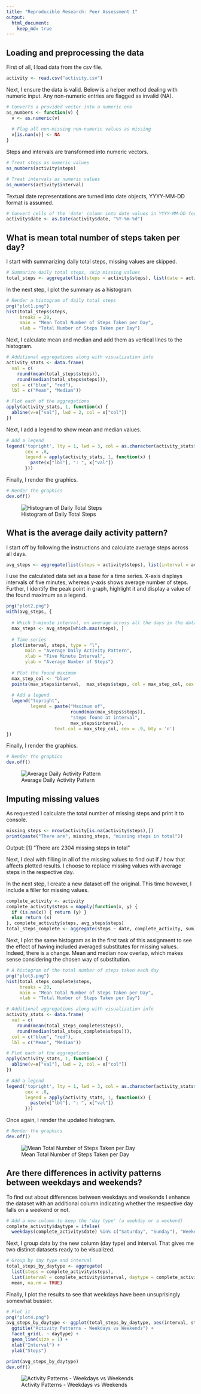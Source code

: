 ```yaml
---
title: "Reproducible Research: Peer Assessment 1"
output: 
  html_document:
    keep_md: true
---
```



## Loading and preprocessing the data
First of all, I load data from the csv file.
```r
activity <- read.csv("activity.csv")
```
Next, I ensure the data is valid. Below is a helper method dealing with numeric input. Any non-numeric entries are flagged as invalid (NA).
```r
# Converts a provided vector into a numeric one
as_numbers <- function(v) {
  v <- as.numeric(v)
  
  # Flag all non-missing non-numeric values as missing
  v[is.nan(v)] <- NA  
}
```
Steps and intervals are transformed into numeric vectors.
```r
# Treat steps as numeric values
as_numbers(activity$steps)

# Treat intervals as numeric values
as_numbers(activity$interval)
```
Textual date representations are turned into date objects, YYYY-MM-DD format is assumed. 
```r
# Convert cells of the 'date' column into date values in YYYY-MM-DD format
activity$date <- as.Date(activity$date, "%Y-%m-%d")
```


## What is mean total number of steps taken per day?
I start with summarizing daily total steps, missing values are skipped.
```r
# Summarize daily total steps, skip missing values
total_steps <- aggregate(list(steps = activity$steps), list(date = activity$date), sum, na.rm = TRUE)
```
In the next step, I plot the summary as a histogram.
```r
# Render a histogram of daily total steps
png("plot1.png")
hist(total_steps$steps, 
     breaks = 20, 
     main = "Mean Total Number of Steps Taken per Day",
     xlab = "Total Number of Steps Taken per Day")
```
Next, I calculate mean and median and add them as vertical lines to the histogram. 
```r
# Additional aggregations along with visualization info
activity_stats <- data.frame(
  val = c(
    round(mean(total_steps$steps)), 
    round(median(total_steps$steps))),
  col = c("blue", "red"),
  lbl = c("Mean", "Median"))

# Plot each of the aggregations
apply(activity_stats, 1, function(x) {
  abline(v=x["val"], lwd = 2, col = x["col"])
})
```
Next, I add a legend to show mean and median values.
```r
# Add a legend
legend('topright', lty = 1, lwd = 3, col = as.character(activity_stats$col),
       cex = .8,
       legend = apply(activity_stats, 1, function(x) {
         paste(x["lbl"], ": ", x["val"])
       }))
```
Finally, I render the graphics.
```r
# Render the graphics
dev.off()
```
![Histogram of Daily Total Steps](plot1.png)


## What is the average daily activity pattern?
I start off by following the instructions and calculate average steps across all days.
```r
avg_steps <- aggregate(list(steps = activity$steps), list(interval = activity$interval), mean, na.rm = TRUE)
```
I use the calculated data set as a base for a time series. X-axis displays intervals of five minutes, whereas
y-axis shows average number of steps. Further, I identify the peak point in graph, highlight it and display a value of the found maximum as a legend.
```r
png("plot2.png")
with(avg_steps, {
  
  # Which 5-minute interval, on average across all the days in the dataset, contains the maximum number of steps?
  max_steps <- avg_steps[which.max(steps), ]
  
  # Time series
  plot(interval, steps, type = "l",
       main = "Average Daily Activity Pattern",
       xlab = "Five Minute Interval",
       ylab = "Average Number of Steps")  
  
  # Plot the found maximum
  max_step_col <- "blue"
  points(max_steps$interval,  max_steps$steps, col = max_step_col, cex = 2, lwd = 2, pch = 1)
  
  # Add a legend
  legend("topright",
         legend = paste("Maximum of", 
                        round(max(max_steps$steps)), 
                        "steps found at interval", 
                        max_steps$interval),
                  text.col = max_step_col, cex = .9, bty = 'n')
})
```
Finally, I render the graphics.
```r
# Render the graphics
dev.off()
```
![Average Daily Activity Pattern](plot2.png)

## Imputing missing values
As requested I calculate the total number of missing steps and print it to console.
```r
missing_steps <- nrow(activity[is.na(activity$steps),])
print(paste("There are", missing_steps, "missing steps in total"))
```
Output: [1] "There are 2304 missing steps in total"

Next, I deal with filling in all of the missing values to find out if / how that affects plotted results. I choose to replace missing values with average steps in the respective day.

In the next step, I create a new dataset off the original. This time however, I include a filler for missing values.
```r
complete_activity <- activity
complete_activity$steps = mapply(function(x, y) {
  if (is.na(x)) { return (y) }
  else return (x)
}, complete_activity$steps, avg_steps$steps)
total_steps_complete <- aggregate(steps ~ date, complete_activity, sum)
```
Next, I plot the same histogram as in the first task of this assignment to see the effect of having included averaged substitutes for missing values. Indeed, there is a change. Mean and median now overlap, which makes sense considering the chosen way of substitution.
```r
# A histogram of the total number of steps taken each day
png("plot3.png")
hist(total_steps_complete$steps, 
     breaks = 20, 
     main = "Mean Total Number of Steps Taken per Day",
     xlab = "Total Number of Steps Taken per Day")

# Additional aggregations along with visualization info
activity_stats <- data.frame(
  val = c(
    round(mean(total_steps_complete$steps)), 
    round(median(total_steps_complete$steps))),
  col = c("blue", "red"),
  lbl = c("Mean", "Median"))

# Plot each of the aggregations
apply(activity_stats, 1, function(x) {
  abline(v=x["val"], lwd = 2, col = x["col"])
})

# Add a legend
legend('topright', lty = 1, lwd = 3, col = as.character(activity_stats$col),
       cex = .8,
       legend = apply(activity_stats, 1, function(x) {
         paste(x["lbl"], ": ", x["val"])
       }))
```
Once again, I render the updated histogram.
```r
# Render the graphics
dev.off()
```
![Mean Total Number of Steps Taken per Day](plot3.png)

## Are there differences in activity patterns between weekdays and weekends?
To find out about differences between weekdays and weekends I enhance the dataset with an additional column indicating whether the respective day falls on a weekend or not.
```r
# Add a new column to keep the 'day type' (a weekday or a weekend)
complete_activity$daytype = ifelse(
  weekdays(complete_activity$date) %in% c("Saturday", "Sunday"), "Weekend", "Weekday")
```
Next, I group data by the new column (day type) and interval. That gives me two distinct datasets ready to be visualized.
```r
# Group by day type and interval
total_steps_by_daytype <- aggregate(
  list(steps = complete_activity$steps), 
  list(interval = complete_activity$interval, daytype = complete_activity$daytype), 
  mean, na.rm = TRUE)
```
Finally, I plot the results to see that weekdays have been unsuprisingly somewhat bussier.
```r
# Plot it
png("plot4.png")
avg_steps_by_daytype <- ggplot(total_steps_by_daytype, aes(interval, steps)) +
  ggtitle("Activity Patterns - Weekdays vs Weekends") +
  facet_grid(. ~ daytype) +
  geom_line(size = 1) + 
  xlab("Interval") + 
  ylab("Steps")

print(avg_steps_by_daytype)
dev.off()
```
![Activity Patterns - Weekdays vs Weekends](plot4.png)
